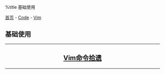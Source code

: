 %title 基础使用

[[../../../index|首页]] - [[../../index|Code]] - [[../index|Vim]]
==基础使用==
----
<center>
<h2>
[[command|Vim命令拾遗]]
</h2>
</center>
----
